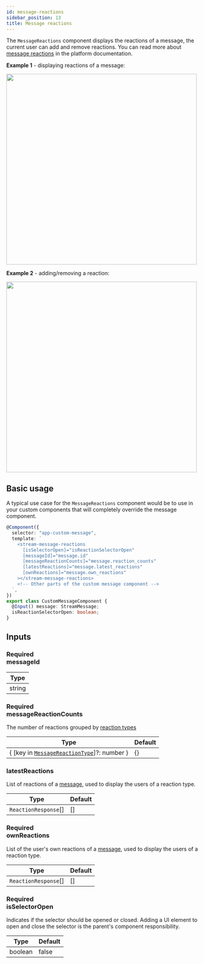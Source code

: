 ```yaml
---
id: message-reactions
sidebar_position: 13
title: Message reactions
---
```



The `MessageReactions` component displays the reactions of a message, the current user can add and remove reactions. You can read more about [message reactions](https://getstream.io/chat/docs/javascript/send_reaction/?language=javascript) in the platform documentation.

**Example 1** - displaying reactions of a message:

<img src={MessageReactionsScreenshot} width="500" />

**Example 2** - adding/removing a reaction:

<img src={MessageReactionsSelectorScreenshot} width="500" />

## Basic usage

A typical use case for the `MessageReactions` component would be to use in your custom components that will completely override the message component.

```typescript
@Component({
  selector: "app-custom-message",
  template: `
    <stream-message-reactions
      [isSelectorOpen]="isReactionSelectorOpen"
      [messageId]="message.id"
      [messageReactionCounts]="message.reaction_counts"
      [latestReactions]="message.latest_reactions"
      [ownReactions]="message.own_reactions"
    ></stream-message-reactions>
    <!-- Other parts of the custom message component -->
  `,
})
export class CustomMessageComponent {
  @Input() message: StreamMessage;
  isReactionSelectorOpen: boolean;
}
```

## Inputs

### <div class="label required basic">Required</div> messageId

| Type   |
| ------ |
| string |

### <div class="label required basic">Required</div> messageReactionCounts

The number of reactions grouped by [reaction types](<(https://github.com/GetStream/stream-chat-angular/tree/master/projects/stream-chat-angular/src/lib/message-reactions/message-reactions.component.ts)>)

| Type                                                                                                                                                                                                  | Default |
| ----------------------------------------------------------------------------------------------------------------------------------------------------------------------------------------------------- | ------- |
| { [key in [`MessageReactionType`](<(https://github.com/GetStream/stream-chat-angular/tree/master/projects/stream-chat-angular/src/lib/message-reactions/message-reactions.component.ts)>)]?: number } | {}      |

### latestReactions

List of reactions of a [message](../types/stream-message.mdx), used to display the users of a reaction type.

| Type                 | Default |
| -------------------- | ------- |
| `ReactionResponse`[] | []      |

### <div class="label required basic">Required</div> ownReactions

List of the user's own reactions of a [message](../types/stream-message.mdx), used to display the users of a reaction type.

| Type                 | Default |
| -------------------- | ------- |
| `ReactionResponse`[] | []      |

### <div class="label required basic">Required</div> isSelectorOpen

Indicates if the selector should be opened or closed. Adding a UI element to open and close the selector is the parent's component responsibility.

| Type    | Default |
| ------- | ------- |
| boolean | false   |
